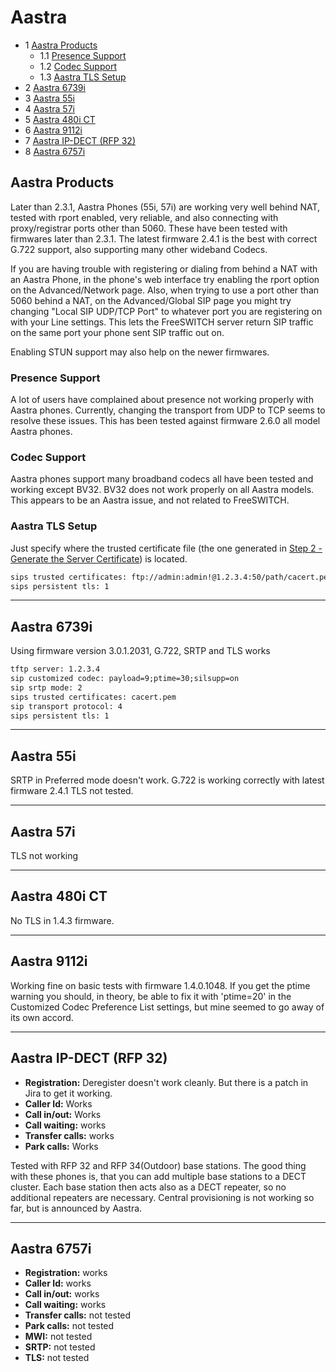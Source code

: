 
# Aastra 

 

* 1 [Aastra Products](#aastra-products)  
   * 1.1 [Presence Support](#presence-support)  
   * 1.2 [Codec Support](#codec-support)  
   * 1.3 [Aastra TLS Setup](#aastra-tls-setup)
* 2 [Aastra 6739i](#aastra-6739i)
* 3 [Aastra 55i](#aastra-55i)
* 4 [Aastra 57i](#aastra-55i)
* 5 [Aastra 480i CT](#aastra-480i-ct)
* 6 [Aastra 9112i](#aastra-6739i)
* 7 [Aastra IP-DECT (RFP 32)](#aastra-ip-dect-rfp-32)
* 8 [Aastra 6757i](#aastra-6739i)

## Aastra Products

Later than 2.3.1, Aastra Phones (55i, 57i) are working very well behind NAT, tested with rport enabled, very reliable, and also connecting with proxy/registrar ports other than 5060\. These have been tested with firmwares later than 2.3.1\. The latest firmware 2.4.1 is the best with correct G.722 support, also supporting many other wideband Codecs.

If you are having trouble with registering or dialing from behind a NAT with an Aastra Phone, in the phone's web interface try enabling the rport option on the Advanced/Network page. Also, when trying to use a port other than 5060 behind a NAT, on the Advanced/Global SIP page you might try changing "Local SIP UDP/TCP Port" to whatever port you are registering on with your Line settings. This lets the FreeSWITCH server return SIP traffic on the same port your phone sent SIP traffic out on.

Enabling STUN support may also help on the newer firmwares.

### Presence Support

A lot of users have complained about presence not working properly with Aastra phones. Currently, changing the transport from UDP to TCP seems to resolve these issues. This has been tested against firmware 2.6.0 all model Aastra phones.

### Codec Support

Aastra phones support many broadband codecs all have been tested and working except BV32\. BV32 does not work properly on all Aastra models. This appears to be an Aastra issue, and not related to FreeSWITCH.

### Aastra TLS Setup

Just specify where the trusted certificate file (the one generated in [Step 2 - Generate the Server Certificate](../../../Auxiliary-Knowledge-and-Utilities/13173942.mdx)) is located.

```xml
sips trusted certificates: ftp://admin:admin!@1.2.3.4:50/path/cacert.pem
sips persistent tls: 1
```

---

## Aastra 6739i

Using firmware version 3.0.1.2031, G.722, SRTP and TLS works

```xml
tftp server: 1.2.3.4
sip customized codec: payload=9;ptime=30;silsupp=on
sip srtp mode: 2
sips trusted certificates: cacert.pem
sip transport protocol: 4
sips persistent tls: 1


```

 ---

## Aastra 55i

SRTP in Preferred mode doesn't work. G.722 is working correctly with latest firmware 2.4.1 TLS not tested.

---

## Aastra 57i

TLS not working

---

## Aastra 480i CT

No TLS in 1.4.3 firmware.

---

## Aastra 9112i

Working fine on basic tests with firmware 1.4.0.1048\. If you get the ptime warning you should, in theory, be able to fix it with 'ptime=20' in the Customized Codec Preference List settings, but mine seemed to go away of its own accord.

---

## Aastra IP-DECT (RFP 32)

* **Registration:** Deregister doesn't work cleanly. But there is a patch in Jira to get it working.
* **Caller Id:** Works
* **Call in/out:** Works
* **Call waiting:** works
* **Transfer calls:** works
* **Park calls:** Works

Tested with RFP 32 and RFP 34(Outdoor) base stations. The good thing with these phones is, that you can add multiple base stations to a DECT cluster. Each base station then acts also as a DECT repeater, so no additional repeaters are necessary. Central provisioning is not working so far, but is announced by Aastra.

---

## Aastra 6757i

* **Registration:** works
* **Caller Id:** works
* **Call in/out:** works
* **Call waiting:** works
* **Transfer calls:** not tested
* **Park calls:** not tested
* **MWI:** not tested
* **SRTP:** not tested
* **TLS:** not tested


